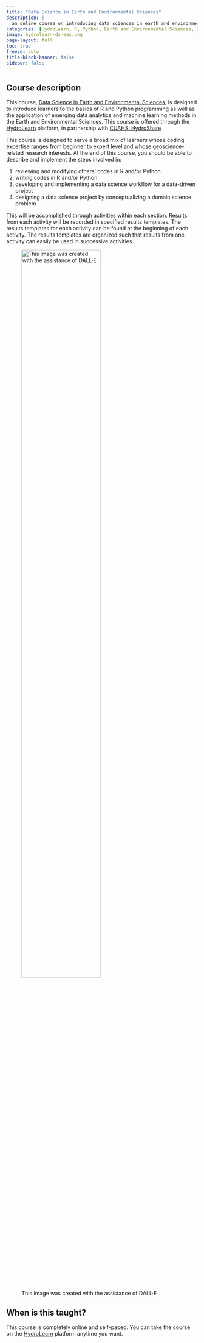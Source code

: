 ```yaml
---
title: "Data Science in Earth and Environmental Sciences"
description: |
  an online course on introducing data sciences in earth and environmental sciences
categories: [HydroLearn, R, Python, Earth and Environmental Sciences, Data Sciences, CUAHSI]
image: hydrolearn-ds-ees.png
page-layout: full
toc: true
freeze: auto
title-block-banner: false
sidebar: false
---
```


## Course description

This course, [Data Science in Earth and Environmental Sciences](https://edx.hydrolearn.org/courses/course-v1:SyracuseUniversity+EAR601+2020_Fall/about){target=_blank}, is designed to introduce learners to the basics of R and Python programming as well as the application of emerging data analytics and machine learning methods in the Earth and Environmental Sciences. This course is offered through the [HydroLearn](https://www.hydrolearn.org){target=_blank} platform, in partnership with [CUAHSI HydroShare](https://www.hydroshare.org){target=_blank}

This course is designed to serve a broad mix of learners whose coding expertise ranges from beginner to expert level and whose geoscience-related research interests. At the end of this course, you should be able to describe and implement the steps involved in:

1. reviewing and modifying others' codes in R and/or Python
2. writing codes in R and/or Python
3. developing and implementing a data science workflow for a data-driven project
4. designing a data science project by conceptualizing a domain science problem

This will be accomplished through activities within each section. Results from each activity will be recorded in specified results templates. The results templates for each activity can be found at the beginning of each activity. The results templates are organized such that results from one activity can easily be used in successive activities.

![This image was created with the assistance of DALL·E](hydrolearn-ds-ees.png){width=70%}

## When is this taught?

This course is completely online and self-paced. You can take the course on the [HydroLearn](https://edx.hydrolearn.org/courses/course-v1:SyracuseUniversity+EAR601+2020_Fall/about){target=_blank} platform anytime you want.